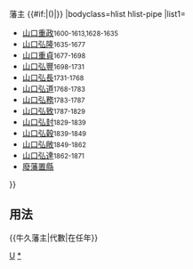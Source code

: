 {{Navbox
|name=牛久藩主
|title=山口氏[[牛久藩]]{{#if:{{{1|}}}|{{{1|}}}|}}藩主 {{#if:{{{2|}}}|({{{2|}}})|}}
|bodyclass=hlist hlist-pipe
|list1=
*[[山口重政]]<small>1600-1613,1628-1635</small>
*[[山口弘隆]]<small>1635-1677</small>
*[[山口重貞]]<small>1677-1698</small>
*[[山口弘豐]]<small>1698-1731</small>
*[[山口弘長]]<small>1731-1768</small>
*[[山口弘道]]<small>1768-1783</small>
*[[山口弘務]]<small>1783-1787</small>
*[[山口弘致]]<small>1787-1829</small>
*[[山口弘封]]<small>1829-1839</small>
*[[山口弘穀]]<small>1839-1849</small>
*[[山口弘敞]]<small>1849-1862</small>
*[[山口弘達]]<small>1862-1871</small>
*[[廢藩置縣]]
}}<noinclude>
==用法==
<nowiki>{{牛久藩主|代數|在任年}}</nowiki>
[[Category:歷代藩主模板|U]]
[[Category:牛久藩主|*]]
</noinclude>